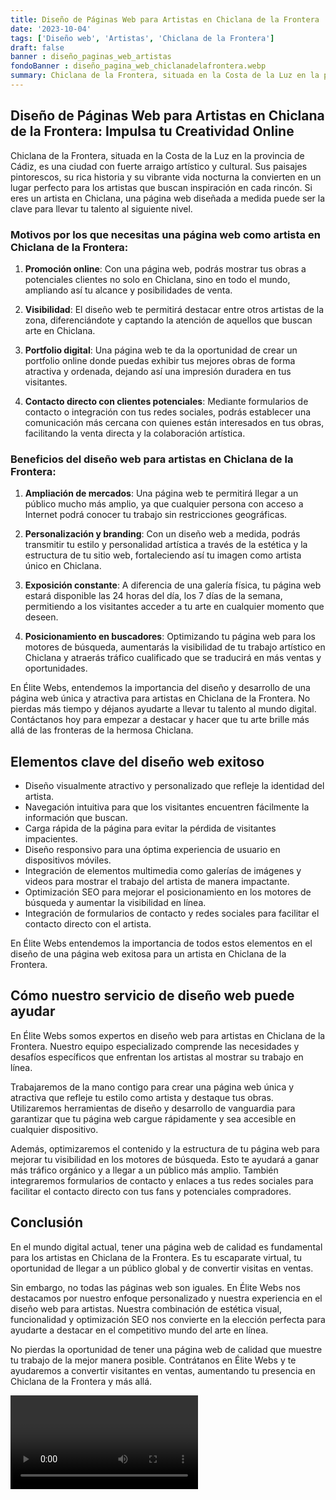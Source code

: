 ```yaml
---
title: Diseño de Páginas Web para Artistas en Chiclana de la Frontera
date: '2023-10-04'
tags: ['Diseño web', 'Artistas', 'Chiclana de la Frontera']
draft: false
banner : diseño_paginas_web_artistas
fondoBanner : diseño_pagina_web_chiclanadelafrontera.webp
summary: Chiclana de la Frontera, situada en la Costa de la Luz en la provincia de Cádiz, es una ciudad con fuerte arraigo artístico y cultural. Sus paisajes pintorescos, su rica historia y su vibrante vida nocturna la convierten en un lugar perfecto para los artistas que buscan inspiración en cada rincón. Si eres un artista en Chiclana, una página web diseñada a medida puede ser la clave para llevar tu talento al siguiente nivel.
---
```


## Diseño de Páginas Web para Artistas en Chiclana de la Frontera: Impulsa tu Creatividad Online

Chiclana de la Frontera, situada en la Costa de la Luz en la provincia de Cádiz, es una ciudad con fuerte arraigo artístico y cultural. Sus paisajes pintorescos, su rica historia y su vibrante vida nocturna la convierten en un lugar perfecto para los artistas que buscan inspiración en cada rincón. Si eres un artista en Chiclana, una página web diseñada a medida puede ser la clave para llevar tu talento al siguiente nivel.

### Motivos por los que necesitas una página web como artista en Chiclana de la Frontera:

1. **Promoción online**: Con una página web, podrás mostrar tus obras a potenciales clientes no solo en Chiclana, sino en todo el mundo, ampliando así tu alcance y posibilidades de venta.

2. **Visibilidad**: El diseño web te permitirá destacar entre otros artistas de la zona, diferenciándote y captando la atención de aquellos que buscan arte en Chiclana.

3. **Portfolio digital**: Una página web te da la oportunidad de crear un portfolio online donde puedas exhibir tus mejores obras de forma atractiva y ordenada, dejando así una impresión duradera en tus visitantes.

4. **Contacto directo con clientes potenciales**: Mediante formularios de contacto o integración con tus redes sociales, podrás establecer una comunicación más cercana con quienes están interesados en tus obras, facilitando la venta directa y la colaboración artística.

### Beneficios del diseño web para artistas en Chiclana de la Frontera:

1. **Ampliación de mercados**: Una página web te permitirá llegar a un público mucho más amplio, ya que cualquier persona con acceso a Internet podrá conocer tu trabajo sin restricciones geográficas.

2. **Personalización y branding**: Con un diseño web a medida, podrás transmitir tu estilo y personalidad artística a través de la estética y la estructura de tu sitio web, fortaleciendo así tu imagen como artista único en Chiclana.

3. **Exposición constante**: A diferencia de una galería física, tu página web estará disponible las 24 horas del día, los 7 días de la semana, permitiendo a los visitantes acceder a tu arte en cualquier momento que deseen.

4. **Posicionamiento en buscadores**: Optimizando tu página web para los motores de búsqueda, aumentarás la visibilidad de tu trabajo artístico en Chiclana y atraerás tráfico cualificado que se traducirá en más ventas y oportunidades.

En Élite Webs, entendemos la importancia del diseño y desarrollo de una página web única y atractiva para artistas en Chiclana de la Frontera. No pierdas más tiempo y déjanos ayudarte a llevar tu talento al mundo digital. Contáctanos hoy para empezar a destacar y hacer que tu arte brille más allá de las fronteras de la hermosa Chiclana.

<GifSeo />

<Cta />

## Elementos clave del diseño web exitoso

- Diseño visualmente atractivo y personalizado que refleje la identidad del artista.
- Navegación intuitiva para que los visitantes encuentren fácilmente la información que buscan.
- Carga rápida de la página para evitar la pérdida de visitantes impacientes.
- Diseño responsivo para una óptima experiencia de usuario en dispositivos móviles.
- Integración de elementos multimedia como galerías de imágenes y videos para mostrar el trabajo del artista de manera impactante.
- Optimización SEO para mejorar el posicionamiento en los motores de búsqueda y aumentar la visibilidad en línea.
- Integración de formularios de contacto y redes sociales para facilitar el contacto directo con el artista.

En Élite Webs entendemos la importancia de todos estos elementos en el diseño de una página web exitosa para un artista en Chiclana de la Frontera.

## Cómo nuestro servicio de diseño web puede ayudar

En Élite Webs somos expertos en diseño web para artistas en Chiclana de la Frontera. Nuestro equipo especializado comprende las necesidades y desafíos específicos que enfrentan los artistas al mostrar su trabajo en línea.

Trabajaremos de la mano contigo para crear una página web única y atractiva que refleje tu estilo como artista y destaque tus obras. Utilizaremos herramientas de diseño y desarrollo de vanguardia para garantizar que tu página web cargue rápidamente y sea accesible en cualquier dispositivo.

Además, optimizaremos el contenido y la estructura de tu página web para mejorar tu visibilidad en los motores de búsqueda. Esto te ayudará a ganar más tráfico orgánico y a llegar a un público más amplio. También integraremos formularios de contacto y enlaces a tus redes sociales para facilitar el contacto directo con tus fans y potenciales compradores.

## Conclusión

En el mundo digital actual, tener una página web de calidad es fundamental para los artistas en Chiclana de la Frontera. Es tu escaparate virtual, tu oportunidad de llegar a un público global y de convertir visitas en ventas.

Sin embargo, no todas las páginas web son iguales. En Élite Webs nos destacamos por nuestro enfoque personalizado y nuestra experiencia en el diseño web para artistas. Nuestra combinación de estética visual, funcionalidad y optimización SEO nos convierte en la elección perfecta para ayudarte a destacar en el competitivo mundo del arte en línea.

No pierdas la oportunidad de tener una página web de calidad que muestre tu trabajo de la mejor manera posible. Contrátanos en Élite Webs y te ayudaremos a convertir visitantes en ventas, aumentando tu presencia en Chiclana de la Frontera y más allá.

<Video />

<CtaBot job='Artistas' city='Chiclana de la Frontera'/>

<Gmaps query='Chiclana de la Frontera+españa+maps' />